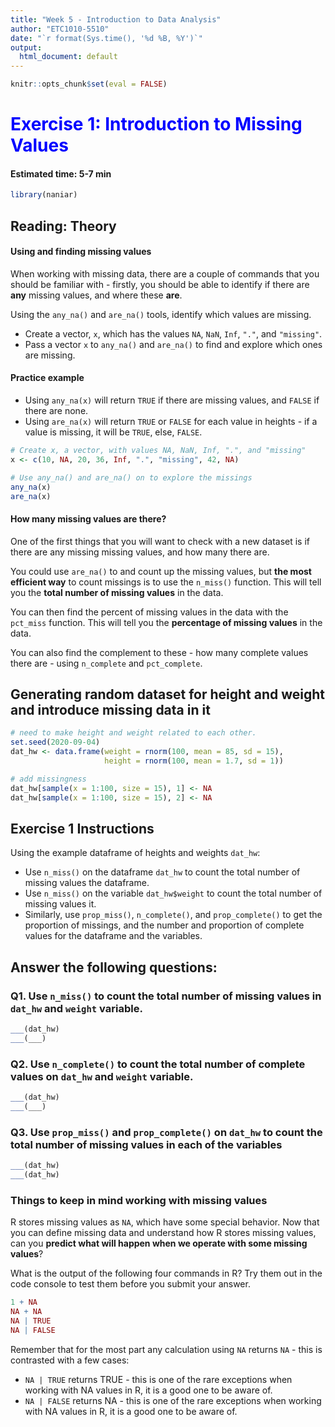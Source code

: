 ```yaml
---
title: "Week 5 - Introduction to Data Analysis"
author: "ETC1010-5510"
date: "`r format(Sys.time(), '%d %B, %Y')`"
output:
  html_document: default
---
```


```r
knitr::opts_chunk$set(eval = FALSE)
```

# <span style="color:blue"> Exercise 1: Introduction to Missing Values</span>

#### **Estimated time: 5-7 min**

```r
library(naniar)
```


## Reading: Theory

#### Using and finding missing values

When working with missing data, there are a couple of commands that you should be familiar with - firstly, you should be able to identify if there are **any** missing values, and where these **are**.

Using the `any_na()` and `are_na()` tools, identify which values are missing.

- Create a vector, `x`, which has the values `NA`, `NaN`, `Inf`, `"."`, and `"missing"`.
- Pass a vector `x` to `any_na()` and `are_na()` to find and explore which ones are missing.

#### Practice example

* Using `any_na(x)` will return `TRUE` if there are missing values, and `FALSE` if there are none.
* Using `are_na(x)` will return `TRUE` or `FALSE` for each value in heights - if a value is missing, it will be `TRUE`, else, `FALSE`.

```r
# Create x, a vector, with values NA, NaN, Inf, ".", and "missing"
x <- c(10, NA, 20, 36, Inf, ".", "missing", 42, NA)

# Use any_na() and are_na() on to explore the missings
any_na(x)
are_na(x)
```

#### How many missing values are there?

One of the first things that you will want to check with a new dataset is if there are any missing missing values, and how many there are.

You could use `are_na()` to and count up the missing values, but **the most efficient way** to count missings is to use the `n_miss()` function. This will tell you the **total number of missing values** in the data.

You can then find the percent of missing values in the data with the `pct_miss` function. This will tell you the **percentage of missing values** in the data.

You can also find the complement to these - how many complete values there are - using `n_complete` and `pct_complete`.

## Generating random dataset for height and weight and introduce missing data in it

```r
# need to make height and weight related to each other.
set.seed(2020-09-04)
dat_hw <- data.frame(weight = rnorm(100, mean = 85, sd = 15),
                     height = rnorm(100, mean = 1.7, sd = 1))

# add missingness
dat_hw[sample(x = 1:100, size = 15), 1] <- NA
dat_hw[sample(x = 1:100, size = 15), 2] <- NA
```

## Exercise 1 Instructions

Using the example dataframe of heights and weights `dat_hw`:

- Use `n_miss()` on the dataframe `dat_hw` to count the total number of missing values the dataframe.
- Use `n_miss()` on the variable `dat_hw$weight` to count the total number of missing values it.
- Similarly, use `prop_miss()`, `n_complete()`, and `prop_complete()` to get the proportion of missings, and the number and proportion of complete values for the dataframe and the variables.

## Answer the following questions:

### Q1. Use `n_miss()` to count the total number of missing values in `dat_hw` and `weight` variable.

```r

___(dat_hw)
___(___)
```


### Q2. Use `n_complete()` to count the total number of complete values on `dat_hw` and `weight` variable.

```r
___(dat_hw)
___(___)
```

### Q3. Use `prop_miss()` and `prop_complete()` on `dat_hw` to count the total number of missing values in each of the variables
```r
___(dat_hw)
___(dat_hw)
```

### Things to keep in mind working with missing values

R stores missing values as `NA`, which have some special behavior. Now that you can define missing data and understand how R stores missing values, can you **predict what will happen when we operate with some missing values**?

What is the output of the following four commands in R? Try them out in the code console to test them before you submit your answer.

```r
1 + NA
NA + NA
NA | TRUE
NA | FALSE
```


Remember that for the most part any calculation using `NA` returns `NA` - this is contrasted with a few cases:

* `NA | TRUE` returns TRUE - this is one of the rare exceptions when working with NA values in R, it is a good one to be aware of.
* `NA | FALSE` returns NA - this is one of the rare exceptions when working with NA values in R, it is a good one to be aware of.


